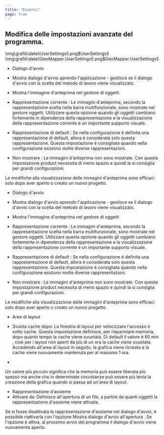 ```yaml
---
title: "Diversi"
page: true
---
```

## Modifica delle impostazioni avanzate del programma.

<GeoDesigner>
<Image>\img\grafik\datei\UserSettings5.png$UserSettings5</Image>
</GeoDesigner>
<GeoMapper>
<Image>\img\grafik\datei\GeoMapper.UserSettings5.png$GeoMapper.UserSettings5</Image>
</GeoMapper>


<GeoDesigner>

- <Bold> Dialogo d&#39;avvio </Bold> 
- Mostra dialogo d&#39;avvio aprendo l&#39;applicazione - gestisce se il dialogo d&#39;avvio con la scelta del metodo di lavoro viene visualizzato.




- <Bold> Mostra l&#39;immagine d&#39;anteprima nel gestore di oggetti </Bold> 
- <Bold> Rappresentazione corrente </Bold> : Le immagini d&#39;anteprima, secondo la rappresentazione scelta nella barra multifunzionale, sono mostrate nel gestore oggetti. Utilizzare questa opzione quando gli oggetti cambiano fortemente in dipendenza della rappresentazione e la visualizzazione della rappresentazione corrente &#232; un importante supporto visuale.


- <Bold> Rappresentazione di default </Bold> : Se nella configurazione &#232; definita una rappresentazione di default, allora &#232; considerata solo questa rappresentazione. Questa impostazione &#232; consigliata quando nella configurazione esistono molte diverse rappresentazioni. 


- <Bold> Non mostrare </Bold> : Le immagini d&#39;anteprima non sono mostrate. Con questa impostazione <Placeholder>product</Placeholder> necessita di meno spazio e quindi la si consiglia per grandi configurazioni.



<Success>
Le modifiche alla visualizzazione delle immagini d&#39;anteprima sono efficaci solo dopo aver aperto o creato un nuovo progetto.

</Success>





</GeoDesigner>

<GeoMapper>

- <Bold> Dialogo d&#39;avvio </Bold> 
- Mostra dialogo d&#39;avvio aprendo l&#39;applicazione - gestisce se il dialogo d&#39;avvio con la scelta del metodo di lavoro viene visualizzato.




- <Bold> Mostra l&#39;immagine d&#39;anteprima nel gestore di oggetti </Bold> 
- <Bold> Rappresentazione corrente </Bold> : Le immagini d&#39;anteprima, secondo la rappresentazione scelta nella barra multifunzionale, sono mostrate nel gestore oggetti. Utilizzare questa opzione quando gli oggetti cambiano fortemente in dipendenza della rappresentazione e la visualizzazione della rappresentazione corrente &#232; un importante supporto visuale.


- <Bold> Rappresentazione di default </Bold> : Se nella configurazione &#232; definita una rappresentazione di default, allora &#232; considerata solo questa rappresentazione. Questa impostazione &#232; consigliata quando nella configurazione esistono molte diverse rappresentazioni. 


- <Bold> Non mostrare </Bold> : Le immagini d&#39;anteprima non sono mostrate. Con questa impostazione <Placeholder>product</Placeholder> necessita di meno spazio e quindi la si consiglia per grandi configurazioni.



<Success>
Le modifiche alla visualizzazione delle immagini d&#39;anteprima sono efficaci solo dopo aver aperto o creato un nuovo progetto.

</Success>


- <Bold> Aree di layout </Bold> 
- <Bold> Svuota cache dopo: </Bold>  La finestra di layout per velocizzare l&#39;accesso &#232; sotto cache. Questa impostazione definisce, per risparmiare memoria, dopo quanto tempo la cache viene svuotata. Di default il valore &#232; <Bold> 60 min </Bold> , cio&#232; per i layout non aperti da pi&#249; di un ora la cache viene svuotata. Accedendo all&#39;area di layout in seguito, la grafica viene ricreata e la cache viene nuovamente mantenuta per al massimo 1 ora.

- 

<Warning>
Un valore pi&#249; piccolo significa che la memoria pu&#242; essere liberata pi&#249; spesso ma anche che in determinate circostanze pu&#242; essere pi&#249; lenta la creazione della grafica quando si passa ad un&#39;area di layout.

</Warning>


- <Bold> Rappresentazione d&#39;assieme </Bold> 
- <Bold> Attivare da: </Bold>  Definisce all&#39;apertura di un file, a partire da quanti oggetti la rappresentazione d&#39;assieme viene attivata.






</GeoMapper>

<Success>
Se si fosse disattivata la rappresentazione d&#39;assieme nel dialogo d&#39;avvio, &#232; possibile riattivarla con l&#39;opzione  <Italic> Mostra dialogo d&#39;avvio all&#39;apertura </Italic> . Se l&#39;opzione &#232; attiva, al prossimo avvio del programma il dialogo d&#39;avvio viene nuovamente aperto.
</Success>
 